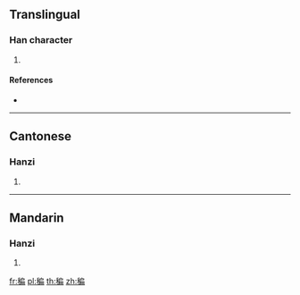 {{character info/new}}
==Translingual==

===Han character===
{{Han char|rn=115|rad=禾|as=09|sn=14|four=23927|canj=HDHSB,HDISB}}

# {{defn|Han|sort=禾09}}

====References====
* {{Han ref|kx=0855.390|dkj=25155|dj=1281.170|hdz=42621.010|uh=7A28|ud=31272|bh=E348|bd=58184}}

----

==Cantonese==

===Hanzi===
{{yue-hanzi|jyut=|y=bin2}}

# {{defn|lang=yue|sort=禾09}}

----

==Mandarin==

===Hanzi===
{{cmn-hanzi|pin=[[biān]] ([[bian1]])|wg=pien<sup>1</sup>}}

# {{defn|lang=cmn|sort=禾09}}

[[fr:稨]]
[[pl:稨]]
[[th:稨]]
[[zh:稨]]